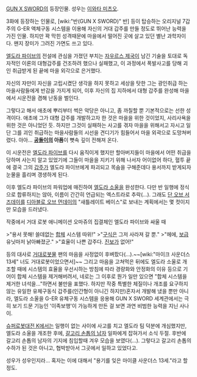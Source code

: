 [[GUN X SWORD]]의 등장인물. 성우는 [[이와타 미츠오]].

3화에 등장하는 인물로, [wiki:"반(GUN X SWORD)" 반] 등이 탑승하는 오리지널 7갑주의 G-ER 액체구동 시스템을 이용해 자신의 거대 갑주를 만들 정도로 뛰어난 능력을 가진 인물. 하지만 꽉 막힌 성격때문에 마을에서 떨어진 곳에 살고 있던 별난 과학자이다. 왠지 장미가 그려진 가면도 쓰고 있다.

[[엘도라 파이브]]의 전설에 관심을 가졌던 부치는 [[자우르스 제국]]이 남긴 기술을 토대로 독자적인 이론의 대형갑주를 건조하려 했으나 실패했고, 이 과정에서 폭발사고를 당해 괴인 취급받게 된 끝에 마을 외각으로 은거했다.

자신의 자만이 자신을 고립시켰단 생각을 하지 못하고 세상을 탓한 그는 광인취급 하는 마을사람들에게 반감을 가지게 되어, 이후 자신의 집 지하에서 대형 갑주를 완성해 마을에서 시운전을 겸해 난동을 벌인다.

그렇다고 해서 애초에 뿌리부터 썩은 악당은 아니고, 좀 까칠할 뿐 기본적으로는 선한 성격이다. 애초에 그가 대형 갑주를 개발하고자 한 것은 마을을 위한 것이었지, 사리사욕을 위한 것은 아니었던 듯. 하지만 그것이 실패하는 사고를 겪자 마을을 위해서고 자시고 일단 그를 괴인 취급하는 마을사람들의 시선을 견디기가 힘들어서 마을 외곽으로 도망쳐버렸다. 아아... '''[[공돌이]]의 아픔'''이 뼛속 깊이 전해져 온다.

이 시운전은 [[엘도라 파이브]]를 다시 움직이게 했지만 할아버지들이 마을에서 어떤 취급을 당하며 사는지 알고 있었기에 그들이 마을을 지키기 위해 나서자 어이없어 하다, 혈투 끝에 결국 그의 [[갑주]]가 엘도라 파이브에게 파괴되고 목숨을 구해준데다 용서까지 받게되자 눈물을 흘리며 갱생하게 된다.

이후 엘도라 파이브의 파워업에 매진하여 [[엘도라 소울]]을 완성한다.  다만 반 일행에 정식으로 합류하지는 않아, 이름이 간간히 언급되는 엑스트라로 추락(…). 그래도 [[단 오브 서즈데이]]를 [[디아블로 오브 먼데이]]의 "새틀레이트 베이스"로 보내는 계획에서는 몇 컷이지만 모습을 드러냈다.

작중에서 거대 로봇 애니메이션 오마쥬의 집결체인 엘도라 파이브와 싸울 때

>"용서 못해! 쓸데없는 [[합체]] 시스템 따위!"
>"[[구식]]은 그저 사라져 갈 뿐."
>"헤에, [[보급]] 유닛마저 낡아빠졌군."
>"효율이 나쁜 갑주다. [[진보]]가 없어!"

등의 대사로 [[거대로봇물]] 팬의 마음을 사정없이 후벼팠다(…).~~[wiki:"마이크 사운더스 13세" 너도 거대로봇이었으면서]~~ 그리고 마음을 고쳐먹은 뒤에도 엘도라 소울로 개조할 때에 시스템의 효율을 우선시하는 방침에 따라 경량화와 안정화의 이유 등으로 기어이 합체 시스템을 제거해버려서, 네로는 그 이후로 뭔가 일만 있으면 "합체 시스템을 제거한 녀석을…"하면서 불만을 표했다. 하지만 작중 특별한 체질이나 개조를 요구하지 않는 유일한 유체구동식 갑주를(인간형이 아니긴 하지만)혼자서 개발해 냈을 뿐만 아니라, 엘도라 소울을 G-ER 유체구동 시스템을 응용해 GUN X SWORD 세계관에서는 극히 보기 드문 기능인 '이족보행'이 가능하게 만든 걸 보면 과연 비범한 능력을 지닌 사나이.


[[슈퍼로봇대전 K]]에서는 일행이 없는 사이에 사고를 치고 엘도라 팀 덕분에 개심했지만, 엘도라 소울을 개조한 후에, [[갈고리 손톱의 남자]] 일파에게 잡혀가서 소식 두절. 후반에 갈고리 손톱의 남자의 기지에 침입할때 겨우 모습을 보였다(…). 그렇다고 갈고리 손톱의 수하가 된 것은 아니고, 협박받아서 그곳에서 일하고 있었다고.

성우가 성우인지라... 혹자는 이에 대해서 "용기를 잊은 마이클 사운더스 13세."라고 할 정도.
